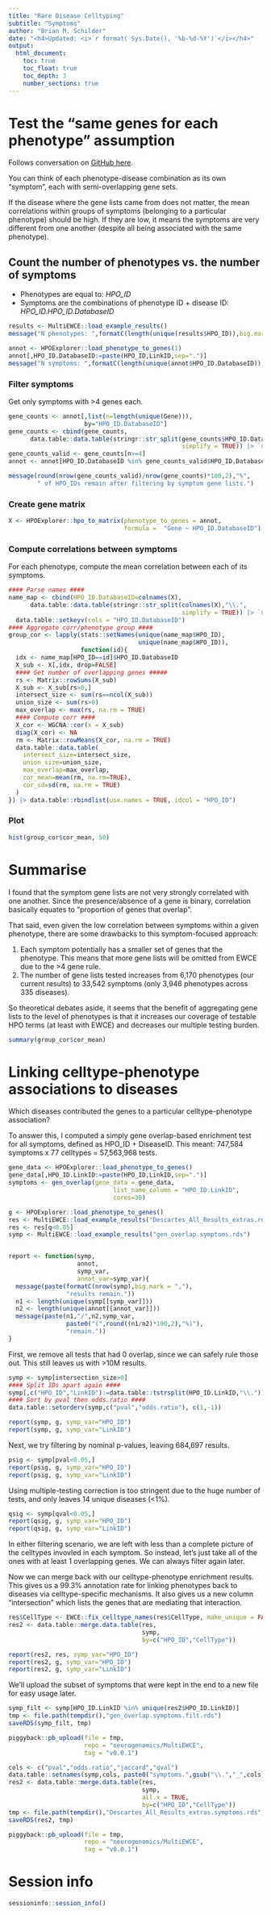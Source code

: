 ```yaml
---
title: "Rare Disease Celltyping"
subtitle: "Symptoms"
author: "Brian M. Schilder"
date: "<h4>Updated: <i>`r format( Sys.Date(), '%b-%d-%Y')`</i></h4>"
output: 
  html_document:
    toc: true
    toc_float: true
    toc_depth: 3
    number_sections: true
---
```


# Test the "same genes for each phenotype" assumption

Follows conversation on [GitHub here](https://github.com/neurogenomics/RareDiseasePrioritisation/issues/18).

You can think of each phenotype-disease combination as its own "symptom", each with semi-overlapping gene sets.

If the disease where the gene lists came from does not matter, the mean correlations within groups of symptoms (belonging to a particular phenotype) should be high. If they are low, it means the symptoms are very different from one another (despite all being associated with the same phenotype).

## Count the number of phenotypes vs. the number of symptoms

- Phenotypes are equal to: *HPO_ID*  
- Symptoms are the combinations of phenotype ID + disease ID: *HPO_ID.HPO_ID.DatabaseID*

```r
results <- MultiEWCE::load_example_results()
message("N phenotypes: ",formatC(length(unique(results$HPO_ID)),big.mark = ","))

annot <- HPOExplorer::load_phenotype_to_genes(1)
annot[,HPO_ID.DatabaseID:=paste(HPO_ID,LinkID,sep=".")]
message("N symptoms: ",formatC(length(unique(annot$HPO_ID.DatabaseID)),big.mark = ","))
```

### Filter symptoms

Get only symptoms with >4 genes each.

```r
gene_counts <- annot[,list(n=length(unique(Gene))),
                     by="HPO_ID.DatabaseID"]
gene_counts <- cbind(gene_counts,
      data.table::data.table(stringr::str_split(gene_counts$HPO_ID.DatabaseID,"\\.",
                                                simplify = TRUE)) |> `names<-`(c("HPO_ID","DatabaseID")))
gene_counts_valid <- gene_counts[n>=4]
annot <- annot[HPO_ID.DatabaseID %in% gene_counts_valid$HPO_ID.DatabaseID,]

message(round(nrow(gene_counts_valid)/nrow(gene_counts)*100,2),"%",
        " of HPO_IDs remain after filtering by symptom gene lists.")
```

### Create gene matrix

```r
X <- HPOExplorer::hpo_to_matrix(phenotype_to_genes = annot, 
                                formula =  "Gene ~ HPO_ID.DatabaseID")  
```

### Compute correlations between symptoms

For each phenotype, compute the mean correlation between each of its symptoms.

```r
#### Parse names ####
name_map <- cbind(HPO_ID.DatabaseID=colnames(X),
      data.table::data.table(stringr::str_split(colnames(X),"\\.",
                                                simplify = TRUE)) |> `names<-`(c("HPO_ID","DatabaseID"))) |>
  data.table::setkeyv(cols = "HPO_ID.DatabaseID")
#### Aggregate corr/phenotype group ####
group_cor <- lapply(stats::setNames(unique(name_map$HPO_ID),
                                    unique(name_map$HPO_ID)),
                    function(id){
  idx <- name_map[HPO_ID==id]$HPO_ID.DatabaseID
  X_sub <- X[,idx, drop=FALSE]
  #### Get number of overlapping genes #####
  rs <- Matrix::rowSums(X_sub)
  X_sub <- X_sub[rs>0,]
  intersect_size <- sum(rs==ncol(X_sub))
  union_size <- sum(rs>0)
  max_overlap <- max(rs, na.rm = TRUE) 
  #### Compute corr ####
  X_cor <- WGCNA::cor(x = X_sub) 
  diag(X_cor) <- NA
  rm <- Matrix::rowMeans(X_cor, na.rm = TRUE)
  data.table::data.table(
    intersect_size=intersect_size,
    union_size=union_size,
    max_overlap=max_overlap,
    cor_mean=mean(rm, na.rm=TRUE),
    cor_sd=sd(rm, na.rm = TRUE)
  )
}) |> data.table::rbindlist(use.names = TRUE, idcol = "HPO_ID")

```

### Plot

```r
hist(group_cor$cor_mean, 50)
```

# Summarise

I found that the symptom gene lists are not very strongly correlated with one another. Since the presence/absence of a gene is binary, correlation basically equates to "proportion of genes that overlap".

That said, even given the low correlation between symptoms within a given phenotype, there are some drawbacks to this symptom-focused approach:

1. Each symptom potentially has a smaller set of genes that the phenotype. This means that more gene lists will be omitted from EWCE due to the >4 gene rule.
2. The number of gene lists tested increases from 6,170 phenotypes (our current results) to 33,542 symptoms (only 3,946 phenotypes across 335 diseases).

So theoretical debates aside, it seems that the benefit of aggregating gene lists to the level of phenotypes is that it increases our coverage of testable HPO terms (at least with EWCE) and decreases our multiple testing burden.

```r
summary(group_cor$cor_mean)
```

# Linking celltype-phenotype associations to diseases

Which diseases contributed the genes to a particular celltype-phenotype association?

To answer this, I computed a simply gene overlap-based enrichment test for all symptoms, 
defined as HPO_ID + DiseaseID.
This meant: 747,584 symptoms x 77 celltypes = 57,563,968 tests.

```r
gene_data <- HPOExplorer::load_phenotype_to_genes()
gene_data[,HPO_ID.LinkID:=paste(HPO_ID,LinkID,sep=".")]
symptoms <- gen_overlap(gene_data = gene_data,
                             list_name_column = "HPO_ID.LinkID",
                             cores=30) 
```

```r
g <- HPOExplorer::load_phenotype_to_genes()
res <- MultiEWCE::load_example_results("Descartes_All_Results_extras.rds")
res <- res[q<0.05]
symp <- MultiEWCE::load_example_results("gen_overlap.symptoms.rds")


report <- function(symp,
                   annot,
                   symp_var,
                   annot_var=symp_var){
  message(paste(formatC(nrow(symp),big.mark = ","),
                "results remain."))
  n1 <- length(unique(symp[[symp_var]]))
  n2 <- length(unique(annot[[annot_var]])) 
  message(paste(n1,"/",n2,symp_var,
                paste0("(",round((n1/n2)*100,2),"%)"),
                "remain."))
}
```

First, we remove all tests that had 0 overlap, since we can safely rule those out.
This still leaves us with >10M results.

```r
symp <- symp[intersection_size>0]
#### Split IDs apart again ####
symp[,c("HPO_ID","LinkID"):=data.table::tstrsplit(HPO_ID.LinkID,"\\.")]
#### Sort by pval then odds.ratio ####
data.table::setorderv(symp,c("pval","odds.ratio"), c(1,-1))

report(symp, g, symp_var="HPO_ID")
report(symp, g, symp_var="LinkID")
```

Next, we try filtering by nominal p-values, leaving 684,697 results.

```r
psig <- symp[pval<0.05,]
report(psig, g, symp_var="HPO_ID")
report(psig, g, symp_var="LinkID")
```

Using multiple-testing correction is too stringent due to the huge number of tests, 
and only leaves 14 unique diseases (<1%).

```r
qsig <- symp[qval<0.05,]
report(qsig, g, symp_var="HPO_ID")
report(qsig, g, symp_var="LinkID")
```

In either filtering scenario, we are left with less than a complete picture of the celltypes invovled in each symptom. So instead, let's just take all of the ones with at least 1 overlapping genes. We can always filter again later.

Now we can merge back with our celltype-phenotype enrichment results.
This gives us a 99.3% annotation rate for linking phenotypes back to diseases via celltype-specific mechanisms. It also gives us a new column "intersection" which lists the genes that are mediating that interaction.

```r
res$CellType <- EWCE::fix_celltype_names(res$CellType, make_unique = FALSE)
res2 <- data.table::merge.data.table(res,
                                     symp, 
                                     by=c("HPO_ID","CellType"))

report(res2, res, symp_var="HPO_ID")
report(res2, g, symp_var="HPO_ID")
report(res2, g, symp_var="LinkID")
```

We'll upload the subset of symptoms that were kept in the end to a new file for easy usage later.

```R
symp_filt <- symp[HPO_ID.LinkID %in% unique(res2$HPO_ID.LinkID)]
tmp <- file.path(tempdir(),"gen_overlap.symptoms.filt.rds")
saveRDS(symp_filt, tmp)

piggyback::pb_upload(file = tmp, 
                     repo = "neurogenomics/MultiEWCE",
                     tag = "v0.0.1")
```

```R
cols <- c("pval","odds.ratio","jaccard","qval")
data.table::setnames(symp,cols, paste0("symptoms.",gsub("\\.","_",cols)))
res2 <- data.table::merge.data.table(res,
                                     symp, 
                                     all.x = TRUE,
                                     by=c("HPO_ID","CellType"))
tmp <- file.path(tempdir(),"Descartes_All_Results_extras.symptoms.rds")
saveRDS(res2, tmp)

piggyback::pb_upload(file = tmp, 
                     repo = "neurogenomics/MultiEWCE",
                     tag = "v0.0.1")
```



# Session info

```r
sessioninfo::session_info()
```


